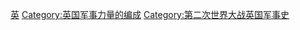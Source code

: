 [[Category:二战中各国军事力量的编成|英]]
[[Category:英国军事力量的编成|Category:英国军事力量的编成]]
[[Category:第二次世界大战英国军事史|Category:第二次世界大战英国军事史]]